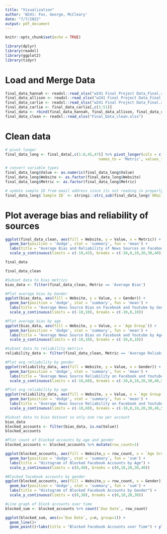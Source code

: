 ```yaml
---
title: "Visualization"
author: 'W241: Fox, George, McCleary'
date: "7/7/2022"
output: pdf_document
---
```


```r
knitr::opts_chunk$set(echo = TRUE)
```

```r
library(dplyr)
library(readxl)
library(ggplot2)
library(tidyr)
```

# Load and Merge Data
```r
final_data_hannah <- readxl::read_xlsx("w241 Final Project Data_Final.xlsx", sheet = 2, n_max = 85)
final_data_allison <- readxl::read_xlsx("w241 Final Project Data_Final.xlsx", sheet = 3, n_max = 85)
final_data_carlie <- readxl::read_xlsx("w241 Final Project Data_Final.xlsx", sheet = 4, n_max = 85)
final_data_carlie <- final_data_carlie[,c(1:51)]
final_data <- rbind(final_data_hannah, final_data_allison, final_data_carlie)
final_data_clean <- readxl::read_xlsx("Final_Data_clean.xlsx")
```


# Clean data
```r
# pivot longer
final_data_long <- final_data[,c(1:8,45,47)] %>% pivot_longer(cols = c(`Average Bias`, `Average Reliability`), 
                                          names_to = 'Metric', values_to = 'Value')

# convert variable types
final_data_long$Value <- as.numeric(final_data_long$Value)
final_data_long$Website <- as.factor(final_data_long$Website)
final_data_long$Metric <- as.factor(final_data_long$Metric)

# update sample ID from email address since its not reading in properly
final_data_long$`Sample ID` <- stringi::stri_sub(final_data_long$`GMail Address`, 18, 20)
```

# Plot average bias and reliability of sources
```r
ggplot(final_data_clean, aes(fill = Website, y = Value, x = Metric)) + 
  geom_bar(position = 'dodge', stat = 'summary', fun = 'mean') + 
  labs(title = "Average Bias and Reliability of News Sources on Facebook and Youtube") +
  scale_y_continuous(limits = c(-10,45), breaks = c(-10,0,10,20,30,40))
```
```r
final_data
```
```r
final_data_clean
```
```r
#Subset data to bias metrics
bias_data <- filter(final_data_clean, Metric == 'Average Bias')

#Plot average bias by Gender 
ggplot(bias_data, aes(fill = Website, y = Value, x = Gender)) + 
  geom_bar(position = 'dodge', stat = 'summary', fun = 'mean') + 
  labs(title = "Average News Source Bias on Facebook and Youtube by Gender") +
  scale_y_continuous(limits = c(-10,10), breaks = c(-10,0,10))
```
```r
#Plot average bias by age
ggplot(bias_data, aes(fill = Website, y = Value, x = `Age Group`)) + 
  geom_bar(position = 'dodge', stat = 'summary', fun = 'mean') + 
  labs(title = "Average News Source Bias on Facebook and Youtube by Age") +
  scale_y_continuous(limits = c(-10,10), breaks = c(-10,0,10))
```

```r
#Subset data to reliability metrics
reliability_data <- filter(final_data_clean, Metric == 'Average Reliability')

#Plot avg reliability by gender
ggplot(reliability_data, aes(fill = Website, y = Value, x = Gender)) + 
  geom_bar(position = 'dodge', stat = 'summary', fun = 'mean') + 
  labs(title = "Average News Source Reliability on Facebook and Youtube by Gender") +
  scale_y_continuous(limits = c(-10,60), breaks = c(-10,0,10,20,30,40,50,60))
```
```r
#Plot avg reliability by age
ggplot(reliability_data, aes(fill = Website, y = Value, x = `Age Group`)) + 
  geom_bar(position = 'dodge', stat = 'summary', fun = 'mean') + 
  labs(title = "Average News Source Reliability on Facebook and Youtube by Gender") +
  scale_y_continuous(limits = c(-10,60), breaks = c(-10,0,10,20,30,40,50,60))
```
```r
#Subset data to bias dataset so only one row per account
bias_data
blocked_accounts <- filter(bias_data, is.na(Value))
blocked_accounts

#Plot count of blocked accounts by age and gender
blocked_accounts <- blocked_accounts %>% mutate(row_count=1)

ggplot(blocked_accounts, aes(fill = Website,y = row_count, x = `Age Group`)) + 
  geom_bar(position = 'dodge', stat = 'summary', fun = 'sum') + 
  labs(title = "Histogram of Blocked Facebook Accounts by Age") +
  scale_y_continuous(limits = c(0,40), breaks = c(0,10,20,30,40))

```

```r
#Blocked facebook accounts by gender
ggplot(blocked_accounts, aes(fill = Website,y = row_count, x = Gender)) + 
  geom_bar(position = 'dodge', stat = 'summary', fun = 'sum') + 
  labs(title = "Histogram of Blocked Facebook Accounts by Gender") +
  scale_y_continuous(limits = c(0,30), breaks = c(0,10,20,30))
```
  
```r
#Line graph of block accounts over time
blocked_sum <- blocked_accounts %>% count(`Due Date`, row_count)

ggplot(blocked_sum, aes(x=`Due Date`, y=n, group=1)) +
  geom_line()+
  geom_point()+labs(title = "Blocked Facebook Accounts over Time") + ylab("Count of Blocked Accounts")
```
  
